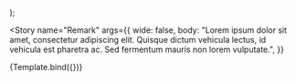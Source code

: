 


<!--👇 The title prop determines where your story goes in the story list -->

<Meta title="@cv/components/Decorator" component={Component} />

<!--👇 We create a “template” of how args map to rendering -->

  <PaperPreview wide={wide}>
    <Component {...args} />
  </PaperPreview>
);

<!-- 👇 The args you need here will depend on your component -->

<Story
  name="Remark"
  args={{
    wide: false,
    body: "Lorem ipsum dolor sit amet, consectetur adipiscing elit. Quisque dictum vehicula lectus, id vehicula est pharetra ac. Sed fermentum mauris non lorem vulputate.",
  }}
>
  {Template.bind({})}
</Story>
